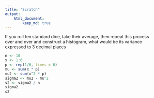 ```yaml
---
title: "Scratch"
output:
    html_document:
        keep_md: true
---
```


If you roll ten standard dice, take their average, then repeat this process over and over and construct a histogram, what would be its variance expressed to 3 decimal places

```r
n <- 10
x <- 1:6
p <- rep(1/6, times = 6)
mu <- sum(x * p)
mu2 <- sum(x^2 * p)
sigma2 <- mu2 - mu^2
s2 <- sigma2 / n
sigma2
s2
```